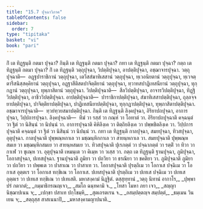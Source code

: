 ```yaml
---
title: "15.7 ปุจฺฉาวิภาค"
tableOfContents: false
sidebar:
  order: 7
type: "tipitaka"
basket: "vi"
book: "pari"
---
```



<DynamicBreadcrumb />

<Division number="398" book="pari">

<Paragraph number="1870" book="pari">
กิํ เต ทิฏฺฐนฺติ กตมา ปุจฺฉา? กินฺติ เต ทิฏฺฐนฺติ กตมา ปุจฺฉา? กทา เต ทิฏฺฐนฺติ กตมา ปุจฺฉา? กตฺถ เต ทิฏฺฐนฺติ กตมา ปุจฺฉา?
</Paragraph>

</Division>
<Division number="399" book="pari">

<Paragraph number="1871" book="pari">
<Emphasis>กิํ เต ทิฏฺฐนฺ</Emphasis>ติ วตฺถุปุจฺฉา, วิปตฺติปุจฺฉา, อาปตฺติปุจฺฉา, อชฺฌาจารปุจฺฉา. วตฺถุปุจฺฉาติ—  อฏฺฐปาราชิกานํ วตฺถุปุจฺฉา, เตวีสสํฆาทิเสสานํ วตฺถุปุจฺฉา, ทฺเวอนิยตานํ วตฺถุปุจฺฉา, ทฺเวจตฺตารีสนิสฺสคฺคิยานํ วตฺถุปุจฺฉา, อฏฺฐาสีติสตปาจิตฺติยานํ วตฺถุปุจฺฉา, ทฺวาทสปาฏิเทสนียานํ วตฺถุปุจฺฉา, ทุกฺกฏานํ วตฺถุปุจฺฉา, ทุพฺภาสิตานํ วตฺถุปุจฺฉา. วิปตฺติปุจฺฉาติ—  สีลวิปตฺติปุจฺฉา, อาจารวิปตฺติปุจฺฉา, ทิฏฺฐิวิปตฺติปุจฺฉา, อาชีววิปตฺติปุจฺฉา. อาปตฺติปุจฺฉาติ—  ปาราชิกาปตฺติปุจฺฉา, สํฆาทิเสสาปตฺติปุจฺฉา, ถุลฺลจฺจยาปตฺติปุจฺฉา, ปาจิตฺติยาปตฺติปุจฺฉา, ปาฏิเทสนียาปตฺติปุจฺฉา, ทุกฺกฏาปตฺติปุจฺฉา, ทุพฺภาสิตาปตฺติปุจฺฉา. อชฺฌาจารปุจฺฉาติ—  ทฺวยํทฺวยสมาปตฺติปุจฺฉา.
</Paragraph>

</Division>
<Division number="400" book="pari">

<Paragraph number="1872" book="pari">
<Emphasis>กินฺติ เต ทิฏฺฐนฺ</Emphasis>ติ ลิงฺคปุจฺฉา, อิริยาปถปุจฺฉา, อาการปุจฺฉา, วิปฺปการปุจฺฉา. ลิงฺคปุจฺฉาติ—  ทีฆํ วา รสฺสํ วา กณฺหํ วา โอทาตํ วา. อิริยาปถปุจฺฉาติ คจฺฉนฺตํ วา ฐิตํ วา นิสินฺนํ วา นิปนฺนํ วา. อาการปุจฺฉาติ คิหิลิงฺเค วา ติตฺถิยลิงฺเค วา ปพฺพชิตลิงฺเค วา. วิปฺปการปุจฺฉาติ คจฺฉนฺตํ วา ฐิตํ วา นิสินฺนํ วา นิปนฺนํ วา.
</Paragraph>

</Division>
<Division number="401" book="pari">

<Paragraph number="1873" book="pari">
<Emphasis>กทา เต ทิฏฺฐนฺ</Emphasis>ติ กาลปุจฺฉา, สมยปุจฺฉา, ทิวสปุจฺฉา, อุตุปุจฺฉา. กาลปุจฺฉาติ ปุพฺพณฺหกาเล วา มชฺฌนฺหิกกาเล วา สายนฺหกาเล วา. สมยปุจฺฉาติ ปุพฺพณฺหสมเย วา มชฺฌนฺหิกสมเย วา สายนฺหสมเย วา. ทิวสปุจฺฉาติ ปุเรภตฺตํ วา ปจฺฉาภตฺตํ วา รตฺติํ วา ทิวา วา กาเฬ วา ชุเณฺห วา. อุตุปุจฺฉาติ เหมนฺเต วา คิเมฺห วา วเสฺส วา.
</Paragraph>

</Division>
<Division number="402" book="pari">

<Paragraph number="1874" book="pari">
<Emphasis>กตฺถ เต ทิฏฺฐนฺ</Emphasis>ติ ฐานปุจฺฉา, ภูมิปุจฺฉา, โอกาสปุจฺฉา, ปเทสปุจฺฉา. ฐานปุจฺฉาติ ภูมิยา วา ปถวิยา วา ธรณิยา วา ชคติยา วา. ภูมิปุจฺฉาติ ภูมิยา วา ปถวิยา วา ปพฺพเต วา ปาสาเณ วา ปาสาเท วา. โอกาสปุจฺฉาติ ปุรตฺถิเม วา โอกาเส ปจฺฉิเม วา โอกาเส อุตฺตเร วา โอกาเส ทกฺขิเณ วา โอกาเส. ปเทสปุจฺฉาติ ปุรตฺถิเม วา ปเทเส ปจฺฉิเม วา ปเทเส อุตฺตเร วา ปเทเส ทกฺขิเณ วา ปเทเสติ.

</Paragraph>
</Division>

<Paragraph number="1875" type="center" book="pari">
มหาสงฺคามํ นิฏฺฐิตํ.



</Paragraph>

<Paragraph number="1876" type="center" book="pari">
ตสฺสุทฺทานํ


</Paragraph>

<Paragraph number="1877" type="verses" book="pari">
_วตฺถุ นิทานํ อากาโร,_  
_ปุพฺพาปรํ กตากตํ;_  
_กมฺมาธิกรณญฺเจว,_  
_สมโถ ฉนฺทคามิ จ._  

</Paragraph>

<Paragraph number="1878" type="verses" book="pari">
_โทสา โมหา ภยา เจว,_  
_สญฺญา นิชฺฌาปเนน จ;_  
_เปกฺขา ปสาเท ปกฺโขมฺหิ,_  
_สุตเถรตเรน จ._  

</Paragraph>

<Paragraph number="1879" type="verses" book="pari">
_อสมฺปตฺตญฺจ สมฺปตฺตํ,_  
_ธมฺเมน วินเยน จ;_  
_สตฺถุสฺส สาสเนนาปิ,_  
_มหาสงฺคามญาปนาติ._
</Paragraph>